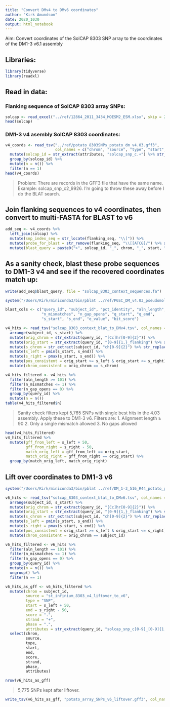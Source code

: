 ```yaml
---
title: "Convert DMv4 to DMv6 coordinates"
author: "Kirk Amundson"
date: 2020_1030
output: html_notebook
---
```


Aim: Convert coordinates of the SolCAP 8303 SNP array to the coordinates of the DM1-3 v6.1 assembly

## Libraries:
```r
library(tidyverse)
library(readxl)
```

## Read in data:
### Flanking sequence of SolCAP 8303 array SNPs:
```r
solcap <- read_excel("../ref/12864_2011_3434_MOESM2_ESM.xlsx", skip = 2, col_names = c("solcap_id", "flanking_seq"))
head(solcap)
```

### DM1-3 v4 asembly SolCAP 8303 coordinates:
```r
v4_coords <- read_tsv("../ref/potato_8303SNPs_potato_dm_v4.03.gff3", 
                      col_names = c("chrom", "source", "type", "start", "end", "score", "strand", "phase", "attributes")) %>% 
  mutate(solcap_id = str_extract(attributes, "solcap_snp_c.+") %>% str_remove(";$")) %>% 
  group_by(solcap_id) %>%
  mutate(n = n()) %>% 
  filter(n == 1)
head(v4_coords)
```

> Problem: There are records in the GFF3 file that have the same name. Example: solcap_snp_c2_9926.
I'm going to throw these away before I do the BLAT search.

## Join flanking sequences to v4 coordinates, then convert to multi-FASTA for BLAST to v6
```r
add_seq <- v4_coords %>% 
  left_join(solcap) %>% 
  mutate(snp_index_seq = str_locate(flanking_seq, "\\[")) %>% 
  mutate(probe_for_blast = str_remove(flanking_seq, "\\[[ATCG]/") %>% str_remove("\\]")) %>% 
  mutate(blast_query = paste0(">", solcap_id, "_", chrom, "_", start, "_", end, "_flanking_seq\n", probe_for_blast))
```

## As a sanity check, blast these probe sequences to DM1-3 v4 and see if the recovered coordinates match up:
```r
write(add_seq$blast_query, file = "solcap_8303_context_sequences.fa")
```

```r
system("/Users/Kirk/miniconda3/bin/pblat ../ref/PGSC_DM_v4.03_pseudomolecules.fasta solcap_8303_context_sequences.fa solcap_8303_context_blat_to_DMv4.tsv -out=blast8")
```

```r
blast_cols <- c("query_id", "subject_id", "pct_identity", "aln_length",
                "n_mismatches", "n_gap_opens", "q_start", "q_end",
                "s_start", "s_end", "e_value", "bit_score")

v4_hits <- read_tsv("solcap_8303_context_blat_to_DMv4.tsv", col_names = blast_cols) %>% 
  arrange(subject_id, s_start) %>% 
  mutate(orig_chrom = str_extract(query_id, "[Cc]hr[0-9]{2}")) %>% 
  mutate(orig_start = str_extract(query_id, "[0-9]{1,}_flanking") %>% str_remove_all("_flanking")) %>% 
  mutate(s_chrom = str_extract(subject_id, "ch[0-9]{2}") %>% str_replace("ch", "chr")) %>% 
  mutate(s_left = pmin(s_start, s_end)) %>% 
  mutate(s_right = pmax(s_start, s_end)) %>% 
  mutate(pos_consistent = orig_start >= s_left & orig_start <= s_right) %>%
  mutate(chrom_consistent = orig_chrom == s_chrom)
```

```r
v4_hits_filtered <- v4_hits %>% 
  filter(aln_length >= 101) %>% 
  filter(n_mismatches <= 1) %>%
  filter(n_gap_opens == 0) %>%
  group_by(query_id) %>%
  mutate(n = n())
table(v4_hits_filtered$n)
```

> Sanity check filters kept 5,765 SNPs with single best hits in the 4.03 assembly. Apply these to DM1-3 v6. Filters are:
  1. Alignment length ≥ 90
  2. Only a single mismatch allowed
  3. No gaps allowed
  
```r
head(v4_hits_filtered)
v4_hits_filtered %>% 
  mutate(gff_from_left = s_left + 50,
         gff_from_right = s_right - 50,
         match_orig_left = gff_from_left == orig_start,
         match_orig_right = gff_from_right == orig_start) %>%
  group_by(match_orig_left, match_orig_right) 
```
  
## Lift over coordinates to DM1-3 v6
```r
system("/Users/Kirk/miniconda3/bin/pblat ../ref/DM_1-3_516_R44_potato_genome_assembly.v6.1.fa solcap_8303_context_sequences.fa solcap_8303_context_blat_to_DMv6.tsv -out=blast8")
```

```r
v6_hits <- read_tsv("solcap_8303_context_blat_to_DMv6.tsv", col_names = blast_cols) %>% 
  arrange(subject_id, s_start) %>% 
  mutate(orig_chrom = str_extract(query_id, "[Cc]hr[0-9]{2}")) %>% 
  mutate(orig_start = str_extract(query_id, "[0-9]{1,}_flanking") %>% str_remove_all("_flanking")) %>% 
  mutate(s_chrom = str_extract(subject_id, "ch[0-9]{2}") %>% str_replace("ch", "chr")) %>% 
  mutate(s_left = pmin(s_start, s_end)) %>% 
  mutate(s_right = pmax(s_start, s_end)) %>% 
  mutate(pos_consistent = orig_start >= s_left & orig_start <= s_right) %>%
  mutate(chrom_consistent = orig_chrom == subject_id)
```

```r
v6_hits_filtered <- v6_hits %>% 
  filter(aln_length == 101) %>% 
  filter(n_mismatches <= 1) %>%
  filter(n_gap_opens == 0) %>%
  group_by(query_id) %>%
  mutate(n = n()) %>% 
  ungroup() %>% 
  filter(n == 1)
```

```r
v6_hits_as_gff <- v6_hits_filtered %>% 
  mutate(chrom = subject_id,
         source = "st_infinium_8303_v4_liftover_to_v6",
         type = "SNP",
         start = s_left + 50,
         end = s_right - 50,
         score = ".",
         strand = "+",
         phase = ".",
         attributes = str_extract(query_id, "solcap_snp_c[0-9]_[0-9]{1,}")) %>% 
  select(chrom,
         source,
         type,
         start,
         end,
         score,
         strand,
         phase,
         attributes)
```

```r
nrow(v6_hits_as_gff)
```

> 5,775 SNPs kept after liftover.

```r
write_tsv(v6_hits_as_gff, "potato_array_SNPs_v6_liftover.gff3", col_names = F)
```